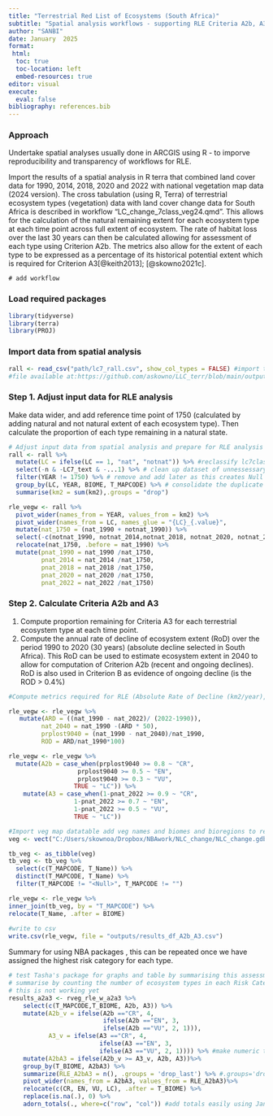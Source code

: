 ```yaml
---
title: "Terrestrial Red List of Ecosystems (South Africa)"
subtitle: "Spatial analysis workflows - supporting RLE Criteria A2b, A3 & D3"
author: "SANBI"
date: January  2025
format: 
 html:
  toc: true
  toc-location: left
  embed-resources: true
editor: visual
execute: 
  eval: false
bibliography: references.bib
---
```


### Approach

Undertake spatial analyses usually done in ARCGIS using R - to imporve reproducibility and transparency of workflows for RLE.

Import the results of a spatial analysis in R terra that combined land cover data for 1990, 2014, 2018, 2020 and 2022 with national vegetation map data (2024 version). The cross tabulation (using R, Terra) of terrestrial ecosystem types (vegetation) data with land cover change data for South Africa is described in workflow "LC_change_7class_veg24.qmd". This allows for the calculation of the natural remaining extent for each ecosystem type at each time point across full extent of ecosystem. The rate of habitat loss over the last 30 years can then be calculated allowing for assessment of each type using Criterion A2b. The metrics also allow for the extent of each type to be expressed as a percentage of its historical potential extent which is required for Criterion A3[@keith2013]; [@skowno2021c].

```mermaid
# add workflow
```

### Load required packages

```r
library(tidyverse)
library(terra)
library(PROJ)
```

### Import data from spatial analysis

```r
rall <- read_csv("path/lc7_rall.csv", show_col_types = FALSE) #import the version NOT masked to SA and save in chosen location 
#file available at:https://github.com/askowno/LLC_terr/blob/main/outputs/lc7_rall.csv
```

### Step 1. Adjust input data for RLE analysis

Make data wider, and add reference time point of 1750 (calculated by adding natural and not natural extent of each ecosystem type). Then calculate the proportion of each type remaining in a natural state.

```r
# Adjust input data from spatial analysis and prepare for RLE analysis   
rall <- rall %>%   
  mutate(LC = ifelse(LC == 1, "nat", "notnat")) %>% #reclassify lc7class to binary 
  select(-n & -LC7_text & -...1) %>% # clean up dataset of unnessessary fields
  filter(YEAR != 1750) %>% # remove and add later as this creates Null rows for empty classes    
  group_by(LC, YEAR, BIOME, T_MAPCODE) %>% # consolidate the duplicate rows following reclass   
  summarise(km2 = sum(km2),.groups = "drop")  

rle_vegw <- rall %>%   
  pivot_wider(names_from = YEAR, values_from = km2) %>%   
  pivot_wider(names_from = LC, names_glue = "{LC}_{.value}",               values_from = c("1990", "2014" , "2018", "2020", "2022")) %>%   
  mutate(nat_1750 = (nat_1990 + notnat_1990)) %>%   
  select(-c(notnat_1990, notnat_2014,notnat_2018, notnat_2020, notnat_2022)) %>%
  relocate(nat_1750, .before = nat_1990) %>%     
  mutate(pnat_1990 = nat_1990 /nat_1750, 
         pnat_2014 = nat_2014 /nat_1750,           
         pnat_2018 = nat_2018 /nat_1750,           
         pnat_2020 = nat_2020 /nat_1750,          
         pnat_2022 = nat_2022 /nat_1750)
```

### Step 2. Calculate Criteria A2b and A3

1.  Compute proportion remaining for Criteria A3 for each terrestrial ecosystem type at each time point.
2.  Compute the annual rate of decline of ecosystem extent (RoD) over the period 1990 to 2020 (30 years) (absolute decline selected in South Africa). This RoD can be used to estimate ecosystem extent in 2040 to allow for computation of Criterion A2b (recent and ongoing declines). RoD is also used in Criterion B as evidence of ongoing decline (is the ROD \> 0.4%)

```r
#Compute metrics required for RLE (Absolute Rate of Decline (km2/year), Rate of Decline (%/year), Proportion Lost over 50years, Projected extent in 2040). And then assess Criterion A3 and A2b

rle_vegw <- rle_vegw %>%
   mutate(ARD = ((nat_1990 - nat_2022)/ (2022-1990)), 
         nat_2040 = nat_1990 -(ARD * 50),
         prplost9040 = (nat_1990 - nat_2040)/nat_1990, 
         ROD = ARD/nat_1990*100)

rle_vegw <- rle_vegw %>%
  mutate(A2b = case_when(prplost9040 >= 0.8 ~ "CR",
                   prplost9040 >= 0.5 ~ "EN",
                   prplost9040 >= 0.3 ~ "VU",
                  TRUE ~ "LC")) %>%
    mutate(A3 = case_when(1-pnat_2022 >= 0.9 ~ "CR",
                  1-pnat_2022 >= 0.7 ~ "EN",
                  1-pnat_2022 >= 0.5 ~ "VU",
                  TRUE ~ "LC")) 

```

```r
#Import veg map datatable add veg names and biomes and bioregions to results  
veg <- vect("C:/Users/skownoa/Dropbox/NBAwork/NLC_change/NLC_change.gdb", "NVM2024Final_IEM5_12_07012025")

tb_veg <- as_tibble(veg)
tb_veg <- tb_veg %>% 
  select(c(T_MAPCODE, T_Name)) %>%
  distinct(T_MAPCODE, T_Name) %>%
  filter(T_MAPCODE != "<Null>", T_MAPCODE != "")

rle_vegw <- rle_vegw %>%
inner_join(tb_veg, by = "T_MAPCODE") %>%
relocate(T_Name, .after = BIOME)
    
#write to csv
write.csv(rle_vegw, file = "outputs/results_df_A2b_A3.csv") 

```

Summary for using NBA packages , this can be repeated once we have assigned the highest risk category for each type.

```r
# test Tasha's package for graphs and table by summarising this assessment
# summarise by counting the number of ecosystem types in each Risk Category per Biome, then add the overall number of ecosystems per ecosystem in each risk category 
# this is not working yet 
results_a2a3 <- rveg_rle_w_a2a3 %>% 
    select(c(T_MAPCODE,T_BIOME, A2b, A3)) %>%
    mutate(A2b_v = ifelse(A2b =="CR", 4,
                          ifelse(A2b =="EN", 3, 
                          ifelse(A2b =="VU", 2, 1))),
           A3_v = ifelse(A3 =="CR", 4,
                         ifelse(A3 =="EN", 3, 
                         ifelse(A3 =="VU", 2, 1)))) %>% #make numeric to get highest value and thus worse risk category
    mutate(A2bA3 = ifelse(A2b_v >= A3_v, A2b, A3))%>%
    group_by(T_BIOME, A2bA3) %>% 
    summarize(RLE_A2bA3 = n(), .groups = 'drop_last') %>% #.groups='drop_last' just stops a warning that is irritating not required
    pivot_wider(names_from = A2bA3, values_from = RLE_A2bA3)%>%
    relocate(c(CR, EN, VU, LC), .after = T_BIOME) %>%
    replace(is.na(.), 0) %>%
    adorn_totals(., where=c("row", "col")) #add totals easily using Janitor package






```
